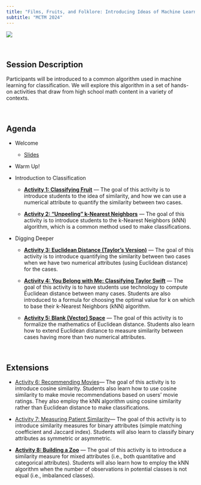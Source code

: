 ```yaml
---
title: "Films, Fruits, and Folklore: Introducing Ideas of Machine Learning to High School Students"
subtitle: "MCTM 2024"
---
```


![](images/mctm-2024.png)

<br />

## Session Description

Participants will be introduced to a common algorithm used in machine learning for classification. We will explore this algorithm in a set of hands-on activities that draw from high school math content in a variety of contexts.

<br />

## Agenda

-   Welcome

    -   [Slides](https://docs.google.com/presentation/d/1Sa1Kn4SUXZaGi9dx31f7Vw5VFC8mKnyK1kxy91ec-kc/edit?usp=sharing)

-   Warm Up!

-   Introduction to Classification

    -   [**Activity 1: Classifying Fruit**](https://docs.google.com/document/d/1Zl9R1JrFAQaOIgT_EzS4Oydm5nj7J9CYjXhTv6U_d1w/edit?usp=sharing) --- The goal of this activity is to introduce students to the idea of similarity, and how we can use a numerical attribute to quantify the similarity between two cases.

    -   [**Activity 2: "Unpeeling" k-Nearest Neighbors**](https://docs.google.com/document/d/1H3nBRo008EZH6bLyOyH8phijTxLcC6SEgRNk1xqkk_Q/edit?usp=sharing) --- The goal of this activity is to introduce students to the k-Nearest Neighbors (kNN) algorithm, which is a common method used to make classifications.

-   Digging Deeper

    -   [**Activity 3: Euclidean Distance (Taylor's Version)**](https://docs.google.com/document/d/1uRMXQCfYG3viM1j4FBnvI_ftOrObbTwzgR0WaHgXLNA/edit?usp=sharing) --- The goal of this activity is to introduce quantifying the similarity between two cases when we have two numerical attributes (using Euclidean distance) for the cases.

    -   [**Activity 4: You Belong with Me: Classifying Taylor Swift**](https://docs.google.com/document/d/1JTzSiZRBE1-bTGCpr2arWBhx7zU_a4C_uoHgymiVpu4/edit?usp=sharing) --- The goal of this activity is to have students use technology to compute Euclidean distance between many cases. Students are also introduced to a formula for choosing the optimal value for k on which to base their k-Nearest Neighbors (kNN) algorithm.

    -   [**Activity 5: Blank (Vector) Space**](https://docs.google.com/document/d/18eYZ4Yxb3J2TNvJv4CBAoM2HmAvjfdaVcL-MeN3RJIA/edit?usp=sharing) --- The goal of this activity is to formalize the mathematics of Euclidean distance. Students also learn how to extend Euclidean distance to measure similarity between cases having more than two numerical attributes.

<br />

## Extensions

-   [Activity 6: Recommending Movies](https://docs.google.com/document/d/1qtRjQrx67pPhf6k-opTFdm16bZJbl_7AsXGgBt_Xebg/edit?usp=sharing)--- The goal of this activity is to introduce cosine similarity. Students also learn how to use cosine similarity to make movie recommendations based on users' movie ratings. They also employ the kNN algorithm using cosine similarity rather than Euclidean distance to make classifications.

-   [Activity 7: Measuring Patient Similarity](https://docs.google.com/document/d/1w-p9EGPLzIFwhdXgAeZXlFxees99SModhViLaoTsLUk/edit?usp=sharing)--- The goal of this activity is to introduce similarity measures for binary attributes (simple matching coefficient and Jaccard index). Students will also learn to classify binary attributes as symmetric or asymmetric.

-   [**Activity 8: Building a Zoo**](https://docs.google.com/document/d/1UsIsB4MzBjteC-cB_i8v6okRDT64r3_k5RM3NOuuGr4/edit?usp=sharing) --- The goal of this activity is to introduce a similarity measure for mixed attributes (i.e., both quantitative and categorical attributes). Students will also learn how to employ the kNN algorithm when the number of observations in potential classes is not equal (i.e., imbalanced classes).
